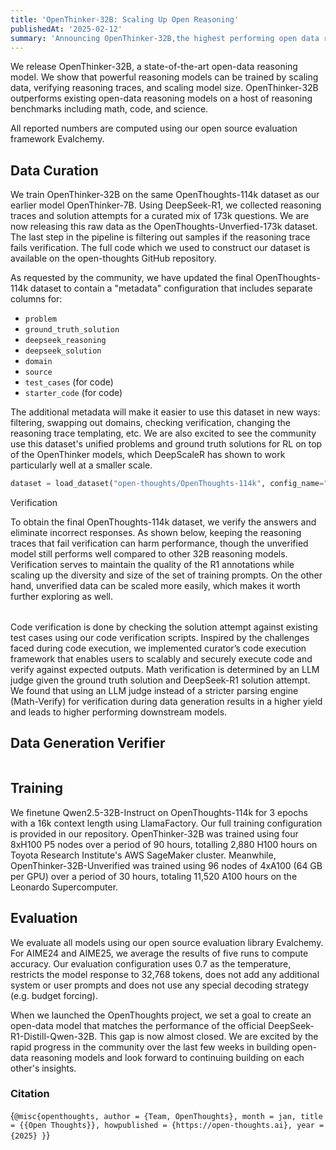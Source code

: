 ```yaml
---
title: 'OpenThinker-32B: Scaling Up Open Reasoning'
publishedAt: '2025-02-12'
summary: 'Announcing OpenThinker-32B,the highest performing open data reasoning model to date.'
---
```

We release OpenThinker-32B, a state-of-the-art open-data reasoning model. We show that powerful reasoning models can be trained by scaling data, verifying reasoning traces, and scaling model size. OpenThinker-32B outperforms existing open-data reasoning models on a host of reasoning benchmarks including math, code, and science.

<Table
  data={{
    headers: [
      "Model Name",
      "Dataset",
      "AIME24 I/II",
      "AIME25 I",
      "MATH500",
      "GPQA-D",
      "LCBv2"
    ],
    rows: [
      ["LIMO-32B", "0.8k", "56.7", "49.3", "86.6", "58.1", "-"],
      ["s1-32B", "1k", "36.0", "25.3", "84.8", "50.5", "40.9"],
      ["s1.1-32B", "1k", "64.7", "49.3", "89.0", "60.1", "-"],
      ["OpenThinker-32B", "114k", "66.0", "53.3", "90.6", "61.6", "68.9"],
      ["R1-Distill-32B", "800k", "76.7", "55.9", "89.4", "57.6", "71.2"]
    ]
  }}
/>

All reported numbers are computed using our open source evaluation framework Evalchemy. 

## Data Curation
We train OpenThinker-32B on the same OpenThoughts-114k dataset as our earlier model OpenThinker-7B. Using DeepSeek-R1, we collected reasoning traces and solution attempts for a curated mix of 173k questions. We are now releasing this raw data as the OpenThoughts-Unverfied-173k dataset. The last step in the pipeline is filtering out samples if the reasoning trace fails verification. The full code which we used to construct our dataset is available on the open-thoughts GitHub repository. 

As requested by the community, we have updated the final OpenThoughts-114k dataset to contain a "metadata" configuration that includes separate columns for:
- `problem`
- `ground_truth_solution`
- `deepseek_reasoning`
- `deepseek_solution`
- `domain`
- `source`
- `test_cases` (for code)
- `starter_code` (for code) 

The additional metadata will make it easier to use this dataset in new ways: filtering, swapping out domains, checking verification, changing the reasoning trace templating, etc. We are also excited to see the community use this dataset's unified problems and ground truth solutions for RL on top of the OpenThinker models, which DeepScaleR has shown to work particularly well at a smaller scale.

```python
dataset = load_dataset("open-thoughts/OpenThoughts-114k", config_name="metadata")
```

Verification

To obtain the final OpenThoughts-114k dataset, we verify the answers and eliminate incorrect responses. As shown below, keeping the reasoning traces that fail verification can harm performance, though the unverified model still performs well compared to other 32B reasoning models. Verification serves to maintain the quality of the R1 annotations while scaling up the diversity and size of the set of training prompts. On the other hand, unverified data can be scaled more easily, which makes it worth further exploring as well.

<Table
  data={{
    headers: [
      "Model Name",
      "Dataset Size",
      "AIME24 I/II",
      "AIME25 I",
      "MATH500",
      "GPQA Diamond",
      "LCBv2"
    ],
    rows: [
      ["OpenThinker-7B", "114k", "31.3", "30.7", "84.4", "38.9", "41.8"],
      ["OpenThinker-7B-Unverified", "173k", "34.0", "29.33", "83.0", "39.4", "43.8"],
      ["OpenThinker-32B", "114k", "66.7", "53.3", "90.6", "61.6", "68.9"],
      ["OpenThinker-32B-Unverified", "173k", "60.7", "44.0", "90.0", "60.6", "69.2"]
    ]
  }}
/>

Code verification is done by checking the solution attempt against existing test cases using our code verification scripts. Inspired by the challenges faced during code execution, we implemented curator’s code execution framework that enables users to scalably and securely execute code and verify against expected outputs. Math verification is determined by an LLM judge given the ground truth solution and DeepSeek-R1 solution attempt. We found that using an LLM judge instead of a stricter parsing engine (Math-Verify) for verification during data generation results in a higher yield and leads to higher performing downstream models. 

## Data Generation Verifier
<Table
  data={{
    headers: [
      "Data Generation Verifier",
      "Dataset Size",
      "Evaluation Verifier",
      "AIME25 I",
      "MATH500"
    ],
    rows: [
      ["LLM judge (OpenThinker-7B)", "114k", "Hendrycks (default)", "31.3", "84.4"],
      ["LLM judge (OpenThinker-7B)", "83k", "Math-Verify", "44.0", "89.0"],
      ["Math-Verify", "114k", "Hendrycks (default)", "23.0", "55.0"],
      ["Math-Verify", "83k", "Math-Verify", "22.7", "82.2"]
    ]
  }}
/>

## Training
We finetune Qwen2.5-32B-Instruct on OpenThoughts-114k for 3 epochs with a 16k context length using LlamaFactory. Our full training configuration is provided in our repository. OpenThinker-32B was trained using four 8xH100 P5 nodes over a period of 90 hours, totalling 2,880 H100 hours on Toyota Research Institute's AWS SageMaker cluster. Meanwhile, OpenThinker-32B-Unverified was trained using 96 nodes of 4xA100 (64 GB per GPU) over a period of 30 hours, totaling 11,520 A100 hours on the Leonardo Supercomputer.

## Evaluation
We evaluate all models using our open source evaluation library Evalchemy. For AIME24 and AIME25, we average the results of five runs to compute accuracy. Our evaluation configuration uses 0.7 as the temperature, restricts the model response to 32,768 tokens, does not add any additional system or user prompts and does not use any special decoding strategy (e.g. budget forcing).

When we launched the OpenThoughts project, we set a goal to create an open-data model that matches the performance of the official DeepSeek-R1-Distill-Qwen-32B. This gap is now almost closed. We are excited by the rapid progress in the community over the last few weeks in building open-data reasoning models and look forward to continuing building on each other's insights. 

### Citation
<Citation>{`@misc{openthoughts,
  author = {Team, OpenThoughts},
  month = jan,
  title = {{Open Thoughts}},
  howpublished = {https://open-thoughts.ai},
  year = {2025}
}`}</Citation>

